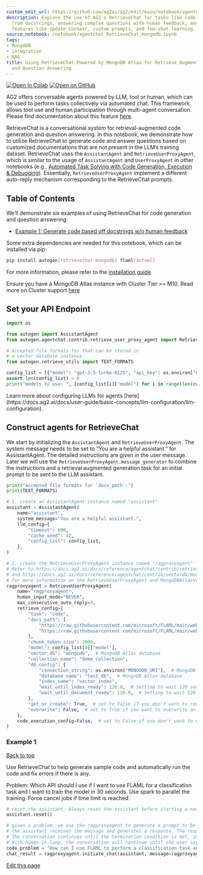 ```yaml
---
custom_edit_url: https://github.com/ag2ai/ag2/edit/main/notebook/agentchat_RetrieveChat_mongodb.ipynb
description: Explore the use of AG2's RetrieveChat for tasks like code generation
  from docstrings, answering complex questions with human feedback, and exploiting
  features like Update Context, custom prompts, and few-shot learning.
source_notebook: /notebook/agentchat_RetrieveChat_mongodb.ipynb
tags:
- MongoDB
- integration
- RAG
title: Using RetrieveChat Powered by MongoDB Atlas for Retrieve Augmented Code Generation
  and Question Answering
---
```


<a href="https://colab.research.google.com/github/ag2ai/ag2/blob/main/notebook/agentchat_RetrieveChat_mongodb.ipynb" class="colab-badge" target="_blank"><img noZoom src="https://colab.research.google.com/assets/colab-badge.svg" alt="Open In Colab" /></a>
<a href="https://github.com/ag2ai/ag2/blob/main/notebook/agentchat_RetrieveChat_mongodb.ipynb" class="github-badge" target="_blank"><img noZoom src="https://img.shields.io/badge/Open%20on%20GitHub-grey?logo=github" alt="Open on GitHub" /></a>




AG2 offers conversable agents powered by LLM, tool or human, which can
be used to perform tasks collectively via automated chat. This framework
allows tool use and human participation through multi-agent
conversation. Please find documentation about this feature
[here](https://docs.ag2.ai/latest/docs/user-guide/basic-concepts/conversable-agent/).

RetrieveChat is a conversational system for retrieval-augmented code
generation and question answering. In this notebook, we demonstrate how
to utilize RetrieveChat to generate code and answer questions based on
customized documentations that are not present in the LLM’s training
dataset. RetrieveChat uses the `AssistantAgent` and
`RetrieveUserProxyAgent`, which is similar to the usage of
`AssistantAgent` and `UserProxyAgent` in other notebooks (e.g.,
[Automated Task Solving with Code Generation, Execution &
Debugging](https://github.com/ag2ai/ag2/blob/main/notebook/agentchat_auto_feedback_from_code_execution.ipynb)).
Essentially, `RetrieveUserProxyAgent` implement a different auto-reply
mechanism corresponding to the RetrieveChat prompts.

## Table of Contents

We’ll demonstrate six examples of using RetrieveChat for code generation
and question answering:

-   [Example 1: Generate code based off docstrings w/o human
    feedback](#example-1)


<div class="info Requirements">
<Info>
Some extra dependencies are needed for this notebook, which can be installed via pip:

```bash
pip install autogen[retrievechat-mongodb] flaml[automl]
```

For more information, please refer to the [installation guide](https://docs.ag2.ai/docs/user-guide/basic-concepts/installing-ag2).
</Info>
</div>


Ensure you have a MongoDB Atlas instance with Cluster Tier \>= M10. Read
more on Cluster support
[here](https://www.mongodb.com/docs/atlas/atlas-search/manage-indexes/#create-and-manage-fts-indexes)

## Set your API Endpoint

```python
import os

from autogen import AssistantAgent
from autogen.agentchat.contrib.retrieve_user_proxy_agent import RetrieveUserProxyAgent

# Accepted file formats for that can be stored in
# a vector database instance
from autogen.retrieve_utils import TEXT_FORMATS

config_list = [{"model": "gpt-3.5-turbo-0125", "api_key": os.environ["OPENAI_API_KEY"], "api_type": "openai"}]
assert len(config_list) > 0
print("models to use: ", [config_list[i]["model"] for i in range(len(config_list))])
```


<div class="tip">
<Tip>
Learn more about configuring LLMs for agents [here](https://docs.ag2.ai/docs/user-guide/basic-concepts/llm-configuration/llm-configuration).
</Tip>
</div>


## Construct agents for RetrieveChat

We start by initializing the `AssistantAgent` and
`RetrieveUserProxyAgent`. The system message needs to be set to “You are
a helpful assistant.” for AssistantAgent. The detailed instructions are
given in the user message. Later we will use the
`RetrieveUserProxyAgent.message_generator` to combine the instructions
and a retrieval augmented generation task for an initial prompt to be
sent to the LLM assistant.

```python
print("Accepted file formats for `docs_path`:")
print(TEXT_FORMATS)
```


```python
# 1. create an AssistantAgent instance named "assistant"
assistant = AssistantAgent(
    name="assistant",
    system_message="You are a helpful assistant.",
    llm_config={
        "timeout": 600,
        "cache_seed": 42,
        "config_list": config_list,
    },
)

# 2. create the RetrieveUserProxyAgent instance named "ragproxyagent"
# Refer to https://docs.ag2.ai/docs/reference/agentchat/contrib/retrieve_user_proxy_agent
# and https://docs.ag2.ai/docs/reference/agentchat/contrib/vectordb/mongodb
# for more information on the RetrieveUserProxyAgent and MongoDBAtlasVectorDB
ragproxyagent = RetrieveUserProxyAgent(
    name="ragproxyagent",
    human_input_mode="NEVER",
    max_consecutive_auto_reply=3,
    retrieve_config={
        "task": "code",
        "docs_path": [
            "https://raw.githubusercontent.com/microsoft/FLAML/main/website/docs/Examples/Integrate%20-%20Spark.md",
            "https://raw.githubusercontent.com/microsoft/FLAML/main/website/docs/Research.md",
        ],
        "chunk_token_size": 2000,
        "model": config_list[0]["model"],
        "vector_db": "mongodb",  # MongoDB Atlas database
        "collection_name": "demo_collection",
        "db_config": {
            "connection_string": os.environ["MONGODB_URI"],  # MongoDB Atlas connection string
            "database_name": "test_db",  # MongoDB Atlas database
            "index_name": "vector_index",
            "wait_until_index_ready": 120.0,  # Setting to wait 120 seconds or until index is constructed before querying
            "wait_until_document_ready": 120.0,  # Setting to wait 120 seconds or until document is properly indexed after insertion/update
        },
        "get_or_create": True,  # set to False if you don't want to reuse an existing collection
        "overwrite": False,  # set to True if you want to overwrite an existing collection, each overwrite will force a index creation and reupload of documents
    },
    code_execution_config=False,  # set to False if you don't want to execute the code
)
```

### Example 1

[Back to top](#table-of-contents)

Use RetrieveChat to help generate sample code and automatically run the
code and fix errors if there is any.

Problem: Which API should I use if I want to use FLAML for a
classification task and I want to train the model in 30 seconds. Use
spark to parallel the training. Force cancel jobs if time limit is
reached.

```python
# reset the assistant. Always reset the assistant before starting a new conversation.
assistant.reset()

# given a problem, we use the ragproxyagent to generate a prompt to be sent to the assistant as the initial message.
# the assistant receives the message and generates a response. The response will be sent back to the ragproxyagent for processing.
# The conversation continues until the termination condition is met, in RetrieveChat, the termination condition when no human-in-loop is no code block detected.
# With human-in-loop, the conversation will continue until the user says "exit".
code_problem = "How can I use FLAML to perform a classification task and use spark to do parallel training. Train 30 seconds and force cancel jobs if time limit is reached."
chat_result = ragproxyagent.initiate_chat(assistant, message=ragproxyagent.message_generator, problem=code_problem)
```

<div className="edit-url-container">
    <a className="edit-url" href="https://github.com/ag2ai/ag2/edit/main/notebook/agentchat_RetrieveChat_mongodb.ipynb" target='_blank'><Icon icon="pen" iconType="solid" size="13px"/> Edit this page</a>
</div>

